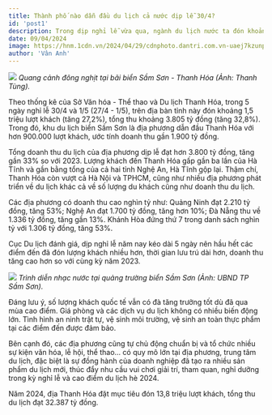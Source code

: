 ```yaml
---
title: Thành phố nào dẫn đầu du lịch cả nước dịp lễ 30/4?
id: 'post1'
description: Trong dịp nghỉ lễ vừa qua, ngành du lịch nước ta đón khoảng 8 triệu lượt khách (tăng 14,2% so với cùng kỳ năm 2023). Trong đó, Thanh Hóa là tỉnh ghi nhận lượng du khách đứng đầu cả nước.
date: 09/04/2024
image: https://hnm.1cdn.vn/2024/04/29/cdnphoto.dantri.com.vn-uaej7kzunpvmuh6uc5madjuw-k0-2024-04-29-_bien-sam-sonthanh-hoa1-edited-1714386781566.jpeg
author: 'Vân Anh'
---
```


![](https://hnm.1cdn.vn/2024/04/29/cdnphoto.dantri.com.vn-uaej7kzunpvmuh6uc5madjuw-k0-2024-04-29-_bien-sam-sonthanh-hoa1-edited-1714386781566.jpeg)
_Quang cảnh đông nghịt tại bãi biển Sầm Sơn - Thanh Hóa (Ảnh: Thanh Tùng)._

Theo thống kê của Sở Văn hóa - Thể thao và Du lịch Thanh Hóa, trong 5 ngày nghỉ lễ 30/4 và 1/5 (27/4 - 1/5), trên địa bàn tỉnh này đón khoảng 1,5 triệu lượt khách (tăng 27,2%), tổng thu khoảng 3.805 tỷ đồng (tăng 32,8%). Trong đó, khu du lịch biển Sầm Sơn là địa phương dẫn đầu Thanh Hóa với hơn 900.000 lượt khách, ước tính doanh thu gần 1.900 tỷ đồng.

Tổng doanh thu du lịch của địa phương dịp lễ đạt hơn 3.800 tỷ đồng, tăng gần 33% so với 2023. Lượng khách đến Thanh Hóa gấp gần ba lần của Hà Tĩnh và gần bằng tổng của cả hai tỉnh Nghệ An, Hà Tĩnh gộp lại. Thậm chí, Thanh Hóa còn vượt cả Hà Nội và TPHCM, cũng như nhiều địa phương phát triển về du lịch khác cả về số lượng du khách cũng như doanh thu du lịch.

Các địa phương có doanh thu cao nghìn tỷ như: Quảng Ninh đạt 2.210 tỷ đồng, tăng 53%; Nghệ An đạt 1.700 tỷ đồng, tăng hơn 10%; Đà Nẵng thu về 1.336 tỷ đồng, tăng gần 13%. Khánh Hòa đứng thứ 7 trong danh sách nghìn tỷ với 1.306 tỷ đồng, tăng 53%.

Cục Du lịch đánh giá, dịp nghỉ lễ năm nay kéo dài 5 ngày nên hầu hết các điểm đến đã đón lượng khách nhiều hơn, thời gian lưu trú dài hơn, doanh thu tăng cao hơn so với cùng kỳ năm 2023.

![](https://cdn.baothanhhoa.vn/dnn/news/2316/180d3051208t2399l7-khah6396.jpg?rf=baothanhhoa.vn)
_Trình diễn nhạc nước tại quảng trường biển Sầm Sơn (Ảnh: UBND TP Sầm Sơn)._

Đáng lưu ý, số lượng khách quốc tế vẫn có đà tăng trưởng tốt dù đã qua mùa cao điểm. Giá phòng và các dịch vụ du lịch không có nhiều biến động lớn. Tình hình an ninh trật tự, vệ sinh môi trường, vệ sinh an toàn thực phẩm tại các điểm đến được đảm bảo.

Bên cạnh đó, các địa phương cũng tự chủ động chuẩn bị và tổ chức nhiều sự kiện văn hóa, lễ hội, thể thao… có quy mô lớn tại địa phương, trung tâm du lịch, đặc biệt là sự đồng hành của doanh nghiệp đã tạo ra nhiều sản phẩm du lịch mới, thúc đẩy nhu cầu vui chơi giải trí, tham quan, nghỉ dưỡng trong kỳ nghỉ lễ và cao điểm du lịch hè 2024.

Năm 2024, địa Thanh Hóa đặt mục tiêu đón 13,8 triệu lượt khách, tổng thu du lịch đạt 32.387 tỷ đồng.

